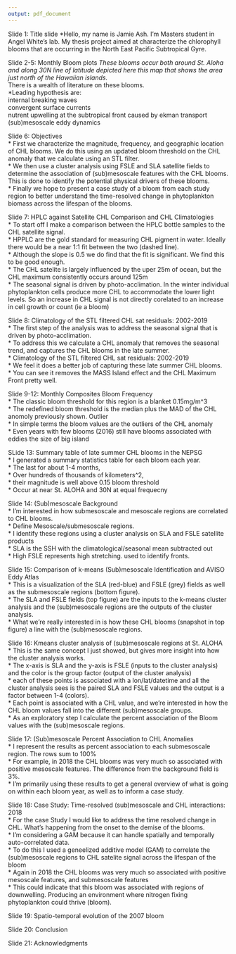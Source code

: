 ```yaml
---
output: pdf_document
---
```


Slide 1: Title slide
*Hello, my name is Jamie Ash. I'm  Masters student in Angel White's lab. My thesis project aimed at characterize the chlorophyll blooms that are occurring in the North East Pacific Subtropical Gyre.  

Slide 2-5: Monthly Bloom plots
*These blooms occur both around St. Aloha and along 30N line of latitude depicted here this map that shows the area just north of the Hawaiian islands.  
*There is a wealth of literature on these blooms.  
*Leading hypothesis are:  
    internal breaking waves  
    convergent surface currents  
    nutrent upwelling at the subtropical front caused by ekman transport   
    (sub)mesoscale eddy dynamics  

Slide 6: Objectives  
* First we characterize the magnitude, frequency, and geographic location of CHL blooms. We do this using an updated bloom threshold on the CHL anomaly that we calculate using an STL filter.  
* We then use a cluster analysis using FSLE and SLA satellite fields to determine the association of (sub)mesoscale features with the CHL blooms. This is done to identify the potential physical drivers of these blooms.   
* Finally we hope to present a case study of a bloom from each study region to better understand the time-resolved change in phytoplankton biomass across the lifespan of the blooms.   

Slide 7: HPLC against Satellite CHL Comparison and CHL Climatologies  
* To start off I make a comparison between the HPLC bottle samples to the CHL satellite signal.   
* HPPLC are the gold standard for measuring CHL pigment in water. Ideally there would be a near 1:1 fit between the two (dashed line).  
* Although the slope is 0.5 we do find that the fit is significant. We find this to be good enough.   
* The CHL satelite is largely influenced by the uper 25m of ocean, but the CHL maximum consistently occurs around 125m   
* The seasonal signal is driven by photo-acclimation. In the winter individual phytoplankton cells produce more CHL to accommodate the lower light levels. So an increase in CHL signal is not directly corelated to an increase in cell growth or count (ie a bloom)  

Slide 8: Climatology of the STL filtered CHL sat residuals: 2002-2019  
* The first step of the analysis was to address the seasonal signal that is driven by photo-acclimation.   
* To address this we calculate a CHL anomaly that removes the seasonal trend, and captures the CHL blooms in the late summer.  
* Climatology of the STL filtered CHL sat residuals: 2002-2019  
* We feel it does a better job of capturing these late summer CHL blooms.  
* You can see it removes the MASS Island effect and the CHL Maximum Front pretty well.  

Slide 9-12: Monthly Composites Bloom Frequency  
* The classic bloom threshold for this region is a blanket 0.15mg/m^3   
* The redefined bloom threshold is the median plus the MAD of the CHL anomoly previously shown. Outlier  
* In simple terms the bloom values are the outliers of the CHL anomaly   
* Even years with few blooms (2016) still have blooms associated with eddies the size of big island  

SLide 13: Summary table of late summer CHL blooms in the NEPSG  
* I generated a summary statistics table for each bloom each year.   
* The last for about 1-4 months,   
* Over hundreds of thousands of kilometers^2,   
* their magnitude is well above 0.15 bloom threshold  
* Occur at near St. ALOHA and 30N at equal frequecny   

Slide 14: (Sub)mesoscale Background  
* I'm interested in how submesoscale and mesoscale regions are correlated to CHL blooms.   
* Define Mesoscale/submesoscale regions.   
* I identify these regions using a cluster analysis on SLA and FSLE satellite products  
* SLA is the SSH with the climatological/seasonal mean subtracted out  
* High FSLE represents high stretching. used to identify fronts.   
  
Slide 15: Comparison of k-means (Sub)mesoscale Identification and AVISO Eddy Atlas  
* This is a visualization of the SLA (red-blue) and FSLE (grey) fields as well as the submesoscale regions (bottom figure).  
* The SLA and FSLE fields (top figure) are the inputs to the k-means cluster analysis and the (sub)mesoscale regions are the outputs of the cluster analysis.  
* What we're really interested in is how these CHL blooms (snapshot in top figure) a line with the (sub)mesoscale regions.   

Slide 16: Kmeans cluster analysis of (sub)mesoscale regions at St. ALOHA  
* This is the same concept I just showed, but gives more insight into how the cluster analysis works.   
* The x-axis is SLA and the y-axis is FSLE (inputs to the cluster analysis) and the color is the group factor (output of the cluster analysis)  
* each of these points is associated with a lon/lat/datetime and all the cluster analysis sees is the paired SLA and FSLE values and the output is a factor between 1-4 (colors).   
* Each point is associated with a CHL value, and we're interested in how the CHL bloom values fall into the different (sub)mesoscale groups.   
* As an exploratory step I calculate the percent association of the Bloom values with the (sub)mesoscale regions.   
 
Slide 17: (Sub)mesoscale Percent Association to CHL Anomalies  
* I represent the results as percent association to each submesoscale region. The rows sum to 100%  
* For example, in 2018 the CHL blooms was very much so associated with positive mesoscale features. The difference from the background field is 3%.   
* I'm primarily using these results to get a general overview of what is going on within each bloom year, as well as to inform a case study.   

Slide 18: Case Study: Time-resolved (sub)mesoscale and CHL interactions: 2018  
* For the case Study I would like to address the time resolved change in CHL. What's happening from the onset to the demise of the blooms.   
* I'm considering a GAM because it can handle spatially and temporally auto-correlated data.   
* To do this I used a geneelized additive model (GAM) to correlate the (sub)mesoscale regions to CHL satelite signal across the lifespan of the bloom  
* Again in 2018 the CHL blooms was very much so associated with positive mesoscale features, and submesoscale features  
* This could indicate that this bloom was associated with regions of downwelling. Producing an environment where nitrogen fixing phytoplankton could thrive (bloom).  

Slide 19: Spatio-temporal evolution of the 2007 bloom  

Slide 20: Conclusion   

Slide 21: Acknowledgments  






















